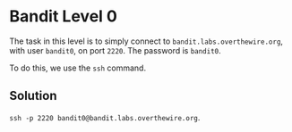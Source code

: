 
# Bandit Level 0

The task in this level is to simply connect to `bandit.labs.overthewire.org`, with user `bandit0`, on port `2220`. The password is `bandit0`.

To do this, we use the `ssh` command.

## Solution

`ssh -p 2220 bandit0@bandit.labs.overthewire.org`.

<div className="halfgrid">
	<div className="halfgriditem emphasis4 dark card">
		<img className="articleImage" src={getImageUrl("learning/cybersecurity/bandit/level0/term1.png")} alt="" ></img>
	</div>
	<div className="halfgriditem emphasis4 dark card">
		<img className="articleImage" src={getImageUrl("learning/cybersecurity/bandit/level0/term2.png")} alt="" ></img>
	</div>
</div>

